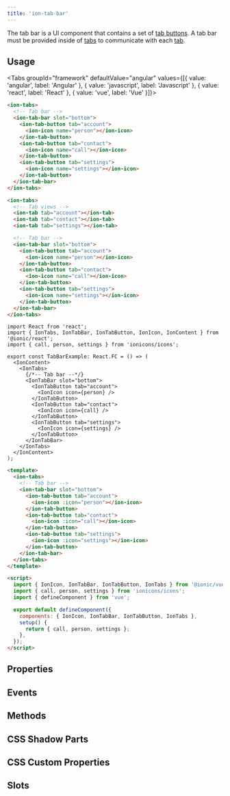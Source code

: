 ```yaml
---
title: 'ion-tab-bar'
---
```




<head>
  <title>ion-tab-bar with CSS Custom Properties for Tab Bar Components</title>
  <meta
    name="description"
    content="The tab bar component contains a set of tab buttons and a tab bar must be provided inside of tabs to communicate. Read more about use and CSS custom properties."
  />
</head>


<EncapsulationPill type="shadow" />

The tab bar is a UI component that contains a set of [tab buttons](tab-button.mdx). A tab bar must be provided inside of [tabs](tabs.mdx) to communicate with each [tab](tab.mdx).

## Usage

<Tabs groupId="framework" defaultValue="angular" values={[{ value: 'angular', label: 'Angular' }, { value: 'javascript', label: 'Javascript' }, { value: 'react', label: 'React' }, { value: 'vue', label: 'Vue' }]}>

<TabItem value="angular">

```html
<ion-tabs>
  <!-- Tab bar -->
  <ion-tab-bar slot="bottom">
    <ion-tab-button tab="account">
      <ion-icon name="person"></ion-icon>
    </ion-tab-button>
    <ion-tab-button tab="contact">
      <ion-icon name="call"></ion-icon>
    </ion-tab-button>
    <ion-tab-button tab="settings">
      <ion-icon name="settings"></ion-icon>
    </ion-tab-button>
  </ion-tab-bar>
</ion-tabs>
```

</TabItem>

<TabItem value="javascript">

```html
<ion-tabs>
  <!-- Tab views -->
  <ion-tab tab="account"></ion-tab>
  <ion-tab tab="contact"></ion-tab>
  <ion-tab tab="settings"></ion-tab>

  <!-- Tab bar -->
  <ion-tab-bar slot="bottom">
    <ion-tab-button tab="account">
      <ion-icon name="person"></ion-icon>
    </ion-tab-button>
    <ion-tab-button tab="contact">
      <ion-icon name="call"></ion-icon>
    </ion-tab-button>
    <ion-tab-button tab="settings">
      <ion-icon name="settings"></ion-icon>
    </ion-tab-button>
  </ion-tab-bar>
</ion-tabs>
```

</TabItem>

<TabItem value="react">

```tsx
import React from 'react';
import { IonTabs, IonTabBar, IonTabButton, IonIcon, IonContent } from '@ionic/react';
import { call, person, settings } from 'ionicons/icons';

export const TabBarExample: React.FC = () => (
  <IonContent>
    <IonTabs>
      {/*-- Tab bar --*/}
      <IonTabBar slot="bottom">
        <IonTabButton tab="account">
          <IonIcon icon={person} />
        </IonTabButton>
        <IonTabButton tab="contact">
          <IonIcon icon={call} />
        </IonTabButton>
        <IonTabButton tab="settings">
          <IonIcon icon={settings} />
        </IonTabButton>
      </IonTabBar>
    </IonTabs>
  </IonContent>
);
```

</TabItem>

<TabItem value="vue">

```html
<template>
  <ion-tabs>
    <!-- Tab bar -->
    <ion-tab-bar slot="bottom">
      <ion-tab-button tab="account">
        <ion-icon :icon="person"></ion-icon>
      </ion-tab-button>
      <ion-tab-button tab="contact">
        <ion-icon :icon="call"></ion-icon>
      </ion-tab-button>
      <ion-tab-button tab="settings">
        <ion-icon :icon="settings"></ion-icon>
      </ion-tab-button>
    </ion-tab-bar>
  </ion-tabs>
</template>

<script>
  import { IonIcon, IonTabBar, IonTabButton, IonTabs } from '@ionic/vue';
  import { call, person, settings } from 'ionicons/icons';
  import { defineComponent } from 'vue';

  export default defineComponent({
    components: { IonIcon, IonTabBar, IonTabButton, IonTabs },
    setup() {
      return { call, person, settings };
    },
  });
</script>
```

</TabItem>

</Tabs>

## Properties

<Props />

## Events

<Events />

## Methods

<Methods />

## CSS Shadow Parts

<Parts />

## CSS Custom Properties

<CustomProps />

## Slots

<Slots />
